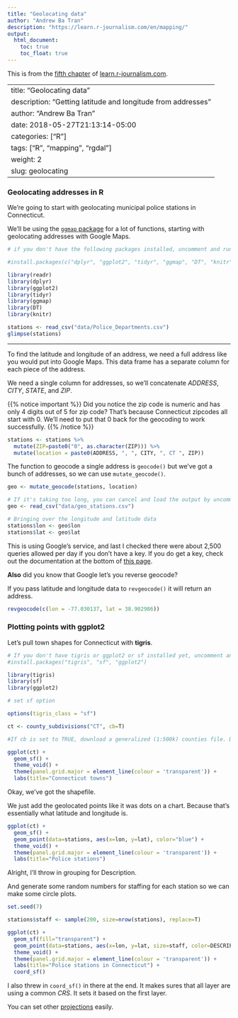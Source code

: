 ```yaml
---
title: "Geolocating data"
author: "Andrew Ba Tran"
description: "https://learn.r-journalism.com/en/mapping/"
output:
  html_document:
    toc: true
    toc_float: true
---
```


This is from the [fifth chapter](http://learn.r-journalism.com/en/mapping/geolocating/geolocating/) of [learn.r-journalism.com](https://learn.r-journalism.com/).


---
title: "Geolocating data"
description: "Getting latitude and longitude from addresses"
author: "Andrew Ba Tran"
date: 2018-05-27T21:13:14-05:00
categories: ["R"]
tags: ["R", "mapping", "rgdal"]
weight: 2
slug: geolocating
---



### Geolocating addresses in R

We're going to start with geolocating municipal police stations in Connecticut.

We'll be using the [`ggmap` package](https://github.com/dkahle/ggmap) for a lot of functions, starting with geolocating addresses with Google Maps.

```r
# if you don't have the following packages installed, uncomment and run the lines below

#install.packages(c("dplyr", "ggplot2", "tidyr", "ggmap", "DT", "knitr", "readr"))

library(readr)
library(dplyr)
library(ggplot2)
library(tidyr)
library(ggmap)
library(DT)
library(knitr)
```

```r
stations <- read_csv("data/Police_Departments.csv")
glimpse(stations)
```

----

To find the latitude and longitude of an address, we need a full address like you would put into Google Maps. This data frame has a separate column for each piece of the address.

We need a single column for addresses, so we'll concatenate *ADDRESS*, *CITY*, *STATE*, and *ZIP*. 

{{% notice important %}}
Did you notice the zip code is numeric and has only 4 digits out of 5 for zip code? That's because Connecticut zipcodes all start with 0. We'll need to put that 0 back for the geocoding to work successfully.
{{% /notice %}}

```r
stations <- stations %>% 
  mutate(ZIP=paste0("0", as.character(ZIP))) %>% 
  mutate(location = paste0(ADDRESS, ", ", CITY, ", CT ", ZIP))
```

The function to geocode a single address is `geocode()` but we've got a bunch of addresses, so we can use `mutate_geocode()`.

```r
geo <- mutate_geocode(stations, location)
```

```r
# If it's taking too long, you can cancel and load the output by uncommenting the line below
geo <- read_csv("data/geo_stations.csv")

# Bringing over the longitude and latitude data
stations$lon <- geo$lon
stations$lat <- geo$lat
```

This is using Google's service, and last I checked there were about 2,500 queries allowed per day if you don't have a key. If you do get a key, check out the documentation at the bottom of [this page](https://github.com/dkahle/ggmap).

**Also** did you know that Google let's you reverse geocode?

If you pass latitude and longitude data to `revgeocode()` it will return an address.

```r
revgeocode(c(lon = -77.030137, lat = 38.902986))
```


### Plotting points with ggplot2

Let's pull town shapes for Connecticut with **tigris**.

```r
# If you don't have tigris or ggplot2 or sf installed yet, uncomment and run the line below
#install.packages("tigris", "sf", "ggplot2")

library(tigris)
library(sf)
library(ggplot2)

# set sf option

options(tigris_class = "sf")

ct <- county_subdivisions("CT", cb=T)

#If cb is set to TRUE, download a generalized (1:500k) counties file. Defaults to FALSE (the most detailed TIGER file).

ggplot(ct) + 
  geom_sf() +
  theme_void() +
  theme(panel.grid.major = element_line(colour = 'transparent')) +
  labs(title="Connecticut towns")
```

Okay, we've got the shapefile. 

We just add the geolocated points like it was dots on a chart. Because that's essentially what latitude and longitude is.

```r

ggplot(ct) + 
  geom_sf() +
  geom_point(data=stations, aes(x=lon, y=lat), color="blue") +
  theme_void() +
  theme(panel.grid.major = element_line(colour = 'transparent')) +
  labs(title="Police stations")
```

Alright, I'll throw in grouping for Description.

And generate some random numbers for staffing for each station so we can make some circle plots.

```r
set.seed(7)

stations$staff <- sample(200, size=nrow(stations), replace=T)

ggplot(ct) + 
  geom_sf(fill="transparent") +
  geom_point(data=stations, aes(x=lon, y=lat, size=staff, color=DESCRIPTION),  fill="white", shape=1) +
  theme_void() +
  theme(panel.grid.major = element_line(colour = 'transparent')) +
  labs(title="Police stations in Connecticut") +
  coord_sf()
```

I also threw in `coord_sf()` in there at the end. It makes sures that all layer are using a common *CRS*. It sets it based on the first layer.

You can set other [projections](That https://ggplot2.tidyverse.org/reference/ggsf.html) easily.
